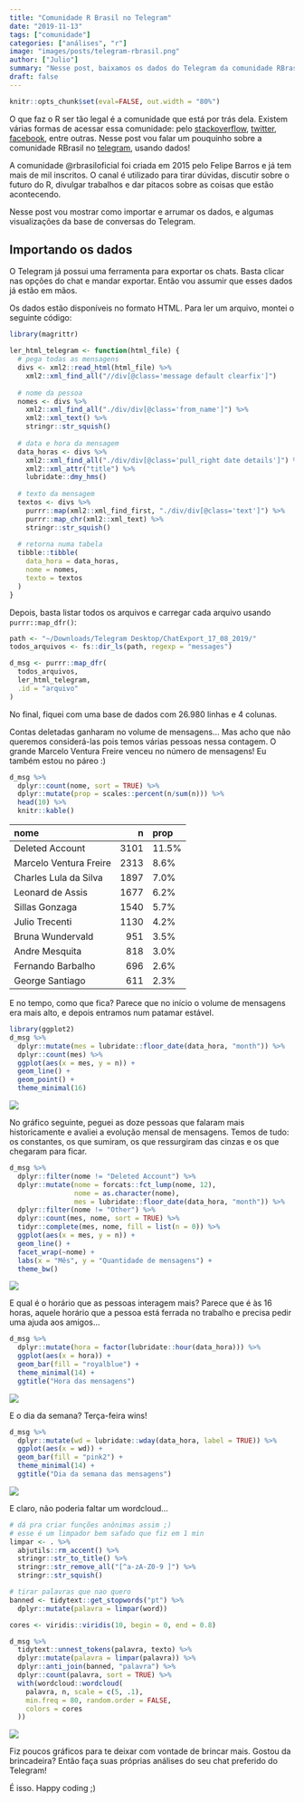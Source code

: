 ```yaml
---
title: "Comunidade R Brasil no Telegram"
date: "2019-11-13"
tags: ["comunidade"]
categories: ["análises", "r"]
image: "images/posts/telegram-rbrasil.png"
author: ["Julio"]
summary: "Nesse post, baixamos os dados do Telegram da comunidade RBrasil e fizemos alguns gráficos divertidos."
draft: false
---
```


```r
knitr::opts_chunk$set(eval=FALSE, out.width = "80%")
```

O que faz o R ser tão legal é a comunidade que está por trás dela. Existem várias formas de acessar essa comunidade: pelo [stackoverflow](https://stackoverflow.com/questions/tagged/r), [twitter](https://twitter.com/search?q=%23rstats), [facebook](https://pt-br.facebook.com/groups/1410023525939155/), entre outras. Nesse post vou falar um pouquinho sobre a comunidade RBrasil no [telegram](https://t.me/rbrasiloficial), usando dados!

A comunidade @rbrasiloficial foi criada em 2015 pelo Felipe Barros e já tem mais de mil inscritos. O canal é utilizado para tirar dúvidas, discutir sobre o futuro do R, divulgar trabalhos e dar pitacos sobre as coisas que estão acontecendo.

Nesse post vou mostrar como importar e arrumar os dados, e algumas visualizações da base de conversas do Telegram.

## Importando os dados

O Telegram já possui uma ferramenta para exportar os chats. Basta clicar nas opções do chat e mandar exportar. Então vou assumir que esses dados já estão em mãos.

Os dados estão disponíveis no formato HTML. Para ler um arquivo, montei o seguinte código:

```r
library(magrittr)

ler_html_telegram <- function(html_file) {
  # pega todas as mensagens
  divs <- xml2::read_html(html_file) %>% 
    xml2::xml_find_all("//div[@class='message default clearfix']")
  
  # nome da pessoa
  nomes <- divs %>% 
    xml2::xml_find_all("./div/div[@class='from_name']") %>% 
    xml2::xml_text() %>% 
    stringr::str_squish()
  
  # data e hora da mensagem
  data_horas <- divs %>% 
    xml2::xml_find_all("./div/div[@class='pull_right date details']") %>% 
    xml2::xml_attr("title") %>% 
    lubridate::dmy_hms()
  
  # texto da mensagem
  textos <- divs %>% 
    purrr::map(xml2::xml_find_first, "./div/div[@class='text']") %>% 
    purrr::map_chr(xml2::xml_text) %>% 
    stringr::str_squish()
  
  # retorna numa tabela
  tibble::tibble(
    data_hora = data_horas,
    nome = nomes,
    texto = textos
  )
}
```

Depois, basta listar todos os arquivos e carregar cada arquivo usando `purrr::map_dfr()`:

```r
path <- "~/Downloads/Telegram Desktop/ChatExport_17_08_2019/"
todos_arquivos <- fs::dir_ls(path, regexp = "messages")

d_msg <- purrr::map_dfr(
  todos_arquivos, 
  ler_html_telegram, 
  .id = "arquivo"
)
```

No final, fiquei com uma base de dados com 26.980 linhas e 4 colunas.

Contas deletadas ganharam no volume de mensagens... Mas acho que não queremos considerá-las pois temos várias pessoas nessa contagem. O grande Marcelo Ventura Freire venceu no número de mensagens! Eu também estou no páreo :)

```r
d_msg %>% 
  dplyr::count(nome, sort = TRUE) %>% 
  dplyr::mutate(prop = scales::percent(n/sum(n))) %>% 
  head(10) %>% 
  knitr::kable()
```

|nome                   |    n|prop  |
|:----------------------|----:|:-----|
|Deleted Account        | 3101|11.5% |
|Marcelo Ventura Freire | 2313|8.6%  |
|Charles Lula da Silva  | 1897|7.0%  |
|Leonard de Assis       | 1677|6.2%  |
|Sillas Gonzaga         | 1540|5.7%  |
|Julio Trecenti         | 1130|4.2%  |
|Bruna Wundervald       |  951|3.5%  |
|Andre Mesquita         |  818|3.0%  |
|Fernando Barbalho      |  696|2.6%  |
|George Santiago        |  611|2.3%  |

E no tempo, como que fica? Parece que no início o volume de mensagens era mais alto, e depois entramos num patamar estável.

```r
library(ggplot2)
d_msg %>% 
  dplyr::mutate(mes = lubridate::floor_date(data_hora, "month")) %>% 
  dplyr::count(mes) %>% 
  ggplot(aes(x = mes, y = n)) +
  geom_line() +
  geom_point() +
  theme_minimal(16)
```

![](/img/blog/telegram/tempo-tot.png)

No gráfico seguinte, peguei as doze pessoas que falaram mais historicamente e avaliei a evolução mensal de mensagens. Temos de tudo: os constantes, os que sumiram, os que ressurgiram das cinzas e os que chegaram para ficar.

```r
d_msg %>% 
  dplyr::filter(nome != "Deleted Account") %>% 
  dplyr::mutate(nome = forcats::fct_lump(nome, 12),
                nome = as.character(nome),
                mes = lubridate::floor_date(data_hora, "month")) %>% 
  dplyr::filter(nome != "Other") %>% 
  dplyr::count(mes, nome, sort = TRUE) %>% 
  tidyr::complete(mes, nome, fill = list(n = 0)) %>% 
  ggplot(aes(x = mes, y = n)) +
  geom_line() +
  facet_wrap(~nome) +
  labs(x = "Mês", y = "Quantidade de mensagens") +
  theme_bw()
```

![](/img/blog/telegram/tempo-pessoa.png)

E qual é o horário que as pessoas interagem mais? Parece que é às 16 horas, aquele horário que a pessoa está ferrada no trabalho e precisa pedir uma ajuda aos amigos...

```r
d_msg %>% 
  dplyr::mutate(hora = factor(lubridate::hour(data_hora))) %>% 
  ggplot(aes(x = hora)) +
  geom_bar(fill = "royalblue") +
  theme_minimal(14) +
  ggtitle("Hora das mensagens")
```

![](/img/blog/telegram/hora.png)

E o dia da semana? Terça-feira wins!

```r
d_msg %>% 
  dplyr::mutate(wd = lubridate::wday(data_hora, label = TRUE)) %>% 
  ggplot(aes(x = wd)) +
  geom_bar(fill = "pink2") +
  theme_minimal(14) +
  ggtitle("Dia da semana das mensagens")
```

![](/img/blog/telegram/dia-semana.png)

E claro, não poderia faltar um wordcloud...

```r
# dá pra criar funções anônimas assim ;)
# esse é um limpador bem safado que fiz em 1 min
limpar <- . %>% 
  abjutils::rm_accent() %>% 
  stringr::str_to_title() %>% 
  stringr::str_remove_all("[^a-zA-Z0-9 ]") %>% 
  stringr::str_squish()

# tirar palavras que nao quero
banned <- tidytext::get_stopwords("pt") %>% 
  dplyr::mutate(palavra = limpar(word))

cores <- viridis::viridis(10, begin = 0, end = 0.8)

d_msg %>% 
  tidytext::unnest_tokens(palavra, texto) %>% 
  dplyr::mutate(palavra = limpar(palavra)) %>% 
  dplyr::anti_join(banned, "palavra") %>% 
  dplyr::count(palavra, sort = TRUE) %>% 
  with(wordcloud::wordcloud(
    palavra, n, scale = c(5, .1), 
    min.freq = 80, random.order = FALSE,
    colors = cores
  ))
```

![](/img/blog/telegram/wordcloud.png)

Fiz poucos gráficos para te deixar com vontade de brincar mais. Gostou da brincadeira? Então faça suas próprias análises do seu chat preferido do Telegram!

É isso. Happy coding ;)









